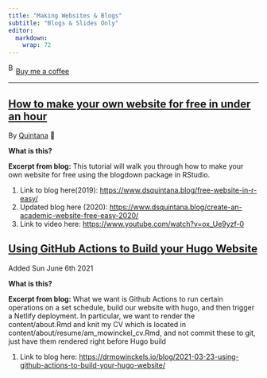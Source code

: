```yaml
---
title: "Making Websites & Blogs"
subtitle: "Blogs & Slides Only"
editor: 
  markdown: 
    wrap: 72
---
```


<link href="https://fonts.googleapis.com/css?family=Cookie" rel="stylesheet"><a class="bmc-button" target="_blank" href="https://www.buymeacoffee.com/JoscelinRocha">![Buy
me a
coffee](https://cdn.buymeacoffee.com/buttons/bmc-new-btn-logo.svg){alt="Buy me a coffee"
width="15" height="21"}Buy me a coffee</a>

------------------------------------------------------------------------

## [How to make your own website for free in under an hour](https://www.dsquintana.blog/create-an-academic-website-free-easy-2020/)

By
[Quintana](https://www.dsquintana.blog/create-an-academic-website-free-easy-2020/)
💯

**What is this?**

**Excerpt from blog:** This tutorial will walk you through how to make
your own website for free using the blogdown package in RStudio.

1.  Link to blog here(2019):
    <https://www.dsquintana.blog/free-website-in-r-easy/>
2.  Updated blog here (2020):
    <https://www.dsquintana.blog/create-an-academic-website-free-easy-2020/>
3.  Link to video here: <https://www.youtube.com/watch?v=ox_Ue9yzf-0>

## [Using GitHub Actions to Build your Hugo Website](https://drmowinckels.io/blog/2021-03-23-using-github-actions-to-build-your-hugo-website/)

Added Sun June 6th 2021

**What is this?**

**Excerpt from blog:** What we want is Github Actions to run certain
operations on a set schedule, build our website with hugo, and then
trigger a Netlify deployment. In particular, we want to render the
content/about.Rmd and knit my CV which is located in
content/about/resume/am_mowinckel_cv.Rmd, and not commit these to git,
just have them rendered right before Hugo build

1.  Link to blog here:
    <https://drmowinckels.io/blog/2021-03-23-using-github-actions-to-build-your-hugo-website/>
